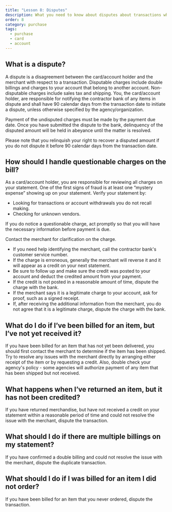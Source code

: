```yaml
---
title: "Lesson 8: Disputes"
description: What you need to know about disputes about transactions when using your GSD SmartPay purchase account.
order: 8
category: purchase
tags:
  - purchase
  - card
  - account
---
```


## What is a dispute?
A dispute is a disagreement between the card/account holder and the merchant with respect to a transaction. Disputable charges include double billings and charges to your account that belong to another account. Non-disputable charges include sales tax and shipping. You, the card/account holder, are responsible for notifying the contractor bank of any items in dispute and shall have 90 calendar days from the transaction date to initiate a dispute, unless otherwise specified by the agency/organization.

Payment of the undisputed charges must be made by the payment due date. Once you have submitted the dispute to the bank, delinquency of the disputed amount will be held in abeyance until the matter is resolved.

Please note that you relinquish your right to recover a disputed amount if you do not dispute it before 90 calendar days from the transaction date.

## How should I handle questionable charges on the bill?
As a card/account holder, you are responsible for reviewing all charges on your statement. One of the first signs of fraud is at least one “mystery expense” showing up on your statement. Verify your statement by:

- Looking for transactions or account withdrawals you do not recall making.
- Checking for unknown vendors.

If you do notice a questionable charge, act promptly so that you will have the necessary information before payment is due.

Contact the merchant for clarification on the charge. 

- If you need help identifying the merchant, call the contractor bank's customer service number. 
- If the charge is erroneous, generally the merchant will reverse it and it will appear as a credit on your next statement. 
- Be sure to follow up and make sure the credit was posted to your account and deduct the credited amount from your payment. 
- If the credit is not posted in a reasonable amount of time, dispute the charge with the bank. 
- If the merchant says it is a legitimate charge to your account, ask for proof, such as a signed receipt. 
- If, after receiving the additional information from the merchant, you do not agree that it is a legitimate charge, dispute the charge with the bank.

## What do I do if I’ve been billed for an item, but I’ve not yet received it?
If you have been billed for an item that has not yet been delivered, you should first contact the merchant to determine if the item has been shipped. Try to resolve any issues with the merchant directly by arranging either receipt of the item or by requesting a credit. Also, double check your agency's policy - some agencies will authorize payment of any item that has been shipped but not received.

## What happens when I’ve returned an item, but it has not been credited?
If you have returned merchandise, but have not received a credit on your statement within a reasonable period of time and could not resolve the issue with the merchant, dispute the transaction.

## What should I do if there are multiple billings on my statement?
If you have confirmed a double billing and could not resolve the issue with the merchant, dispute the duplicate transaction.

## What should I do if I was billed for an item I did not order?
If you have been billed for an item that you never ordered, dispute the transaction.
